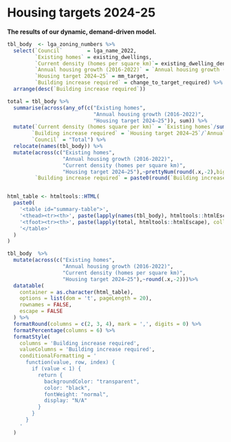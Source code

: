 # Housing targets 2024-25
**The results of our dynamic, demand-driven model.**

```r
tbl_body  <- lga_zoning_numbers %>% 
  select(`Council`        = lga_name_2022,
         `Existing homes` = existing_dwellings,
         `Current density (homes per square km)`= existing_dwelling_density,
         `Annual housing growth (2016-2022)` = `Annual housing growth (2016-2022)`,
         `Housing target 2024–25` = mm_target,
         `Building increase required` = change_to_target_required) %>% 
  arrange(desc(`Building increase required`))

total = tbl_body %>% 
  summarise(across(any_of(c("Existing homes",
                            "Annual housing growth (2016-2022)",
                            "Housing target 2024–25")), sum)) %>%
  mutate(`Current density (homes square per km)` = `Existing homes`/sum(lga_zoning_numbers$areasqkm_2021),
        `Building increase required` = `Housing target 2024–25`/`Annual housing growth (2016-2022)`,
        `Council` = "Total") %>%
  relocate(names(tbl_body)) %>% 
  mutate(across(c("Existing homes",
                  "Annual housing growth (2016-2022)",
                  "Current density (homes per square km)",
                  "Housing target 2024–25"),~prettyNum(round(.x,-2),big.mark = ",")),
         `Building increase required` = paste0(round(`Building increase required`, 1),"x") )


html_table <- htmltools::HTML(
  paste0(
    '<table id="summary-table">',
    '<thead><tr><th>', paste(lapply(names(tbl_body), htmltools::htmlEscape), collapse = '</th><th>'), '</th></tr></thead>',
    '<tfoot><tr><th>', paste(lapply(total, htmltools::htmlEscape), collapse = '</th><th>'), '</th></tr></tfoot>',
    '</table>'
  )
)

tbl_body  %>% 
  mutate(across(c("Existing homes",
                  "Annual housing growth (2016-2022)",
                  "Current density (homes per square km)",
                  "Housing target 2024–25"),~round(.x,-2)))%>%
  datatable(
    container = as.character(html_table),
    options = list(dom = 't', pageLength = 20),
    rownames = FALSE,
    escape = FALSE
  ) %>%
  formatRound(columns = c(2, 3, 4), mark = ',', digits = 0) %>%
  formatPercentage(columns = 6) %>%
  formatStyle(
    columns = 'Building increase required',
    valueColumns = 'Building increase required',
    conditionalFormatting = '
      function(value, row, index) {
        if (value < 1) {
          return {
            backgroundColor: "transparent",
            color: "black",
            fontWeight: "normal",
            display: "N/A"
          }
        }
      }
    '
  )
```